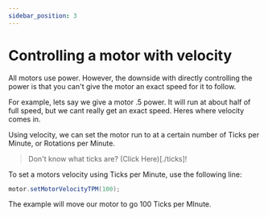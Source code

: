 ```yaml
---
sidebar_position: 3
---
```


# Controlling a motor with velocity

All motors use power. However, the downside with directly controlling the power is that you can't
give the motor an exact speed for it to follow.

For example, lets say we give a motor .5 power. It will run at about half of full speed, but we cant really get an exact speed. Heres where velocity comes in.

Using velocity, we can set the motor run to at a certain number of Ticks per Minute, or Rotations per Minute. 

> Don't know what ticks are? (Click Here)[./ticks]!

To set a motors velocity using Ticks per Minute, use the following line:

```java
motor.setMotorVelocityTPM(100);
```

The example will move our motor to go 100 Ticks per MInute.